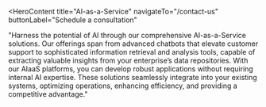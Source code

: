 <HeroContent
  title="AI-as-a-Service"
  navigateTo="/contact-us"
  buttonLabel="Schedule a consultation"
>
  "Harness the potential of AI through our comprehensive AI-as-a-Service
  solutions. Our offerings span from advanced chatbots that elevate customer
  support to sophisticated information retrieval and analysis tools, capable of
  extracting valuable insights from your enterprise’s data repositories. With
  our AIaaS platforms, you can develop robust applications without requiring
  internal AI expertise. These solutions seamlessly integrate into your existing
  systems, optimizing operations, enhancing efficiency, and providing a
  competitive advantage."
</HeroContent>

<ClientCompaniesComponent />
<CountUpAnimationContainer />

<MainContent
  mainPara="Unlock the Power of AI Without the Complexity"
  subPara="With Adrig's AIaaS/PaaS solutions, businesses can harness the advantages of AI without requiring a dedicated team of designers and developers. Our intuitive, no-code infrastructure eliminates the need for technical skills during development, empowering businesses to leverage AI's capabilities seamlessly."
/>

<MainContent mainPara="Our AIaaS/PaaS Offerings Provide You With These Essential Capabilities" />

<section className="grid grid-cols-2 gap-8 w-full py-7">
<section className="w-full col-span-1 cursor-pointer">
  <ServiceCard
    service={{
      id: "No-code-Custom-Models",
      image: "/servicesPage/CreatingNocodeCustomModels.svg",
      title: "Creating No-code Custom Models",
      description:
        "Our dedicated Platform-as-a-Service (PaaS) offerings eliminate the need for advanced coding abilities or data science know-how. By offering pre-trained models, customizable app templates, and drag-and-drop features, the platforms simplify the complexity typically associated with creating custom AI models through fine-tuning.",
      urlPath: "no-code-custom-models",
    }}
  />
</section>

<section className="w-full col-span-1 cursor-pointer">
  <ServiceCard
    service={{
      id: "Building-Applications",
      image: "/servicesPage/BuildingApplications.svg",
      title: "Building Applications",
      description:
        "Our PaaS solutions enable you to leverage your proprietary data to develop intelligent AI applications, including sophisticated chatbots. These applications are designed to provide accurate and context-aware responses, delivering increased efficiency and value for your business and resulting in a more streamlined and successful operational framework.",
      urlPath: "building-applications",
    }}
  />
</section>
</section>

<section className="grid grid-cols-2 gap-8 w-full py-7">
<section className="w-full col-span-1 cursor-pointer">
  <ServiceCard
    service={{
      id: "Private-Deployment",
      image: "/servicesPage/PrivateDeployment.svg",
      title: "Private Deployment",
      description:
        "Our AIaaS platforms offer private deployment services, allowing you to host and use your applications in a secure and controlled environment rather than making them publicly available. With private deployment, your applications remain accessible only to authorized users within your organization, ensuring the confidentiality and security of your data.",
      urlPath: "private-deployment",
    }}
  />
</section>

<section className="w-full col-span-1 cursor-pointer">
  <ServiceCard
    service={{
      id: "Integrating-Apps-Into-Workflows",
      image: "/servicesPage/IntegratetheAppsIntoWorkflows.svg",
      title: "Integrating Apps Into Workflows",
      description:
        "You can efficiently incorporate the AI apps you build on our platforms into your current tech infrastructure and workflows. This ensures minimal disruption while maximizing the efficiency and productivity of your business processes, making it a flexible and cost-effective approach to harnessing the full potential of AI within your organization.",
      urlPath: "integrating-apps-into-workflows",
    }}
  />
</section>
</section>

<MainContent mainPara="Why Use Our AI Service Offerings for Your Business?" />

<section className="grid grid-cols-2 gap-8 w-full py-7">
  <section className="w-full col-span-1 cursor-pointer">
    <ServiceCard
      service={{
        id: "Reduced-Technical-Barriers",
        image: "/servicesPage/ReducedTechnicalBarriers.svg",
        title: "Reduced Technical Barriers",
        description:
          "Using our AIaaS platforms eliminates many technical barriers associated with AI development. You don’t need an in-house team of AI experts as our platforms handle all technical aspects. This streamlines implementation, reduces costs, and allows organizations to focus on core objectives, making AI adoption accessible and efficient.",
        urlPath: "reduced-technical-barriers",
      }}
    />
  </section>

  <section className="w-full col-span-1 cursor-pointer">
    <ServiceCard
      service={{
        id: "Save-Hardware-Costs",
        image: "/servicesPage/SaveHardwareCosts.svg",
        title: "Save Hardware Costs",
        description:
          "Our AIaaS solutions provide advanced infrastructure for building AI applications, eliminating the need for organizations to invest in high-performance hardware. They offer customization, allowing organizations to develop task-specific solutions using their data for enhanced performance and accuracy.",
        urlPath: "save-hardware-costs",
      }}
    />
  </section>
</section>

<section className="grid grid-cols-2 gap-8 w-full py-7">
  <section className="w-full col-span-1 cursor-pointer">
  <ServiceCard
    service={{
      id: "Absolute-Transparency",
      image: "/servicesPage/AbsoluteTransparency.svg",
      title: "Absolute Transparency",
      description:
        "Our AIaaS solutions feature pay-per-usage pricing models, ensuring cost transparency aligned with actual usage. This provides control over budget and resources, making them a valuable tool for businesses to maximize investment value.",
      urlPath: "absolute-transparency",
    }}
  />
 </section>

 <section className="w-full col-span-1 cursor-pointer">
  <ServiceCard
    service={{
      id: "Build-Ready-to-use-Apps",
      image: "/servicesPage/BuildReadytouseApps.svg",
      title: "Build Ready-to-use Apps",
      description:
        "With our AIaaS platforms, you can create instantly usable applications without requiring formal user training. They streamline AI app development with a variety of pre-trained models, knowledge base creation, integration tools, and an intuitive drag-and-drop interface.",
      urlPath: "build-ready-to-use-apps",
    }}
  />
</section>
</section>

<section className="grid grid-cols-2 gap-8 w-full py-7">
<section className="w-full col-span-1 cursor-pointer">
  <ServiceCard
    service={{
      id: "Enterprise-wide-Integration",
      image: "/servicesPage/EnterprisewideIntegration.svg",
      title: "Enterprise-wide Integration",
      description:
        "Applications developed using our AIaaS platforms seamlessly integrate into existing systems, ensuring smooth incorporation into business processes without disruption. This integration enables businesses to harness AI benefits efficiently across operations.",
      urlPath: "enterprise-wide-integration",
    }}
  />
</section>

<section className="w-full col-span-1 cursor-pointer">
  <ServiceCard
    service={{
      id: "Long-term-Value",
      image: "/servicesPage/LongtermValue.svg",
      title: "Long-term Value",
      description:
        "No-code apps built using our PaaS offerings enhance operational efficiency, reduce error rates, and increase productivity without additional investments in technical or human resources. They provide immediate improvements and establish a foundation for long-term value.",
      urlPath: "long-term-value",
    }}
  />
</section>
</section>

<MainContent mainPara="Why Choose us ?" />

<section className="grid grid-cols-2 gap-8 w-full py-7">
<section className="w-full col-span-1 cursor-pointer">
  <ServiceCard
    service={{
      id: "Proven-Expertise",
      image: "/servicesPage/ProvenExpertise.svg",
      title: "Proven Expertise",
      description:
        "As an established AIaaS provider, Adrig showcases a robust portfolio of successful AI and machine learning implementations, emphasizing our dedication to superior quality and customer satisfaction. When you trust us with your AI needs, we enable you to focus on core business functions while leveraging our proven expertise in managing your AI journey.",
      urlPath: "proven-expertise",
    }}
  />
</section>

<section className="w-full col-span-1 cursor-pointer">
  <ServiceCard
    service={{
      id: "Strong-Security-and-Regulatory-Compliance",
      image: "/servicesPage/StrongSecurityandRegulatoryCompliance.svg",
      title: "Strong Security and Regulatory Compliance",
      description:
        "At Adrig, we prioritize data security and ensure strict compliance with regulations. Our comprehensive measures safeguard your data, ensuring responsible handling and adherence to regulatory standards. This guarantees secure and compliant AI applications for your business.",
      urlPath: "strong-security-and-regulatory-compliance",
    }}
  />
 </section>
</section>

<section className="grid grid-cols-2 gap-8 w-full py-7">
<section className="w-full col-span-1 cursor-pointer">
  <ServiceCard
    service={{
      id: "Continuous-Support-and-Maintenance",
      image: "/servicesPage/ContinuousSupportandMaintenance1.svg",
      title: "Continuous Support and Maintenance",
      description:
        "Adrig offers extensive maintenance and support services for AI solutions developed on our AIaaS platforms. We ensure your solutions remain relevant and valuable assets, resolving issues promptly and keeping them updated with the latest advancements to meet evolving business needs.",
      urlPath: "continuous-support-and-maintenance",
    }}
  />
 </section>

 <section className="w-full col-span-1 cursor-pointer">
  <ServiceCard
    service={{
      id: "Use-of-Ethical-AI",
      image: "/servicesPage/UseofEthicalAI.svg",
      title: "Use of Ethical AI",
      description:
        "By choosing Adrig for AIaaS, you not only gain access to advanced AI capabilities but also uphold ethical AI principles. We are committed to fostering trust and ensuring AI serves as a positive force in your business and the wider community, adhering to ethical guidelines in all AI applications.",
      urlPath: "use-of-ethical-ai",
    }}
  />
</section>
</section>

<InsightsComponent />
